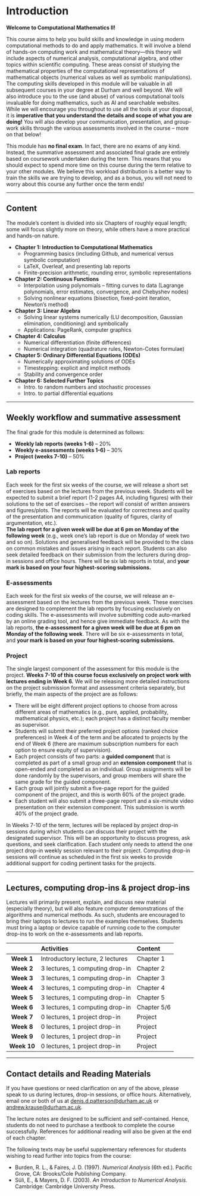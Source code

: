 # Introduction {.unnumbered}

**Welcome to Computational Mathematics II!**

This course aims to help you build skills and knowledge in using modern computational methods to do and apply mathematics. It will involve a blend of hands-on computing work and mathematical theory—this theory will include aspects of numerical analysis, computational algebra, and other topics within scientific computing. These areas consist of studying the mathematical properties of the computational representations of mathematical objects (numerical values as well as symbolic manipulations). The computing skills developed in this module will be valuable in all subsequent courses in your degree at Durham and well beyond. We will also introduce you to the use (and abuse) of various computational tools invaluable for doing mathematics, such as AI and searchable websites. While we will encourage you throughout to use all the tools at your disposal, it is **imperative that you understand the details and scope of what you are doing!** You will also develop your communication, presentation, and group-work skills through the various assessments involved in the course -- more on that below!

This module has **no final exam**. In fact, there are no exams of any kind. Instead, the summative assessment and associated final grade are entirely based on coursework undertaken during the term. This means that you should expect to spend more time on this course during the term relative to your other modules. We believe this workload distribution is a better way to train the skills we are trying to develop, and as a bonus, you will not need to worry about this course any further once the term ends!

---

## Content

The module's content is divided into six Chapters of roughly equal length; some will focus slightly more on theory, while others have a more practical and hands-on nature.

- **Chapter 1: Introduction to Computational Mathematics**
    - Programming basics (including Github, and numerical versus symbolic computation)
    - LaTeX, Overleaf, and presenting lab reports
    - Finite-precision arithmetic, rounding error, symbolic representations
- **Chapter 2: Continuous Functions**
    - Interpolation using polynomials -- fitting curves to data (Lagrange polynomials, error estimates, convergence, and Chebyshev nodes)
    - Solving nonlinear equations (bisection, fixed-point iteration, Newton's method)
- **Chapter 3: Linear Algebra**
    - Solving linear systems numerically (LU decomposition, Gaussian elimination, conditioning) and symbolically
    - Applications: PageRank, computer graphics
- **Chapter 4: Calculus**
    - Numerical differentiation (finite differences)
    - Numerical integration (quadrature rules, Newton-Cotes formulae)
- **Chapter 5: Ordinary Differential Equations (ODEs)**
    - Numerically approximating solutions of ODEs
    - Timestepping: explicit and implicit methods
    - Stability and convergence order
- **Chapter 6: Selected Further Topics**
    - Intro. to random numbers and stochastic processes
    - Intro. to partial differential equations

---

## Weekly workflow and summative assessment

The final grade for this module is determined as follows:

- **Weekly lab reports (weeks 1-6)** – 20%
- **Weekly e-assessments (weeks 1-6)** – 30%
- **Project (weeks 7-10)** – 50%

### Lab reports

Each week for the first six weeks of the course, we will release a short set of exercises based on the lectures from the previous week. Students will be expected to submit a brief report (1-2 pages A4, including figures) with their solutions to the set of exercises -- the report will consist of written answers and figures/plots. The reports will be evaluated for correctness and quality of the presentation and communication (quality of figures, clarity of argumentation, etc.).  
**The lab report for a given week will be due at 6 pm on Monday of the following week** (e.g., week one's lab report is due on Monday of week two and so on). Solutions and generalised feedback will be provided to the class on common mistakes and issues arising in each report. Students can also seek detailed feedback on their submission from the lecturers during drop-in sessions and office hours. There will be six lab reports in total, and **your mark is based on your four highest-scoring submissions.**

### E-assessments

Each week for the first six weeks of the course, we will release an e-assessment based on the lectures from the previous week. These exercises are designed to complement the lab reports by focusing exclusively on coding skills. The e-assessments will involve submitting code auto-marked by an online grading tool, and hence give immediate feedback. As with the lab reports, **the e-assessment for a given week will be due at 6 pm on Monday of the following week**. There will be six e-assessments in total, and **your mark is based on your four highest-scoring submissions.**

### Project

The single largest component of the assessment for this module is the project. **Weeks 7-10 of this course focus exclusively on project work with lectures ending in Week 6.** We will be releasing more detailed instructions on the project submission format and assessment criteria separately, but briefly, the main aspects of the project are as follows:

- There will be eight different project options to choose from across different areas of mathematics (e.g., pure, applied, probability, mathematical physics, etc.); each project has a distinct faculty member as supervisor.
- Students will submit their preferred project options (ranked choice preferences) in Week 4 of the term and be allocated to projects by the end of Week 6 (there are maximum subscription numbers for each option to ensure equity of supervision).
- Each project consists of two parts: a **guided component** that is completed as part of a small group and an **extension component** that is open-ended and completed as an individual. Group assignments will be done randomly by the supervisors, and group members will share the same grade for the guided component.
- Each group will jointly submit a five-page report for the guided component of the project, and this is worth 60% of the project grade.
- Each student will also submit a three-page report and a six-minute video presentation on their extension component. This submission is worth 40% of the project grade.

In Weeks 7-10 of the term, lectures will be replaced by project drop-in sessions during which students can discuss their project with the designated supervisor. This will be an opportunity to discuss progress, ask questions, and seek clarification. Each student only needs to attend the one project drop-in weekly session relevant to their project. Computing drop-in sessions will continue as scheduled in the first six weeks to provide additional support for coding pertinent tasks for the projects.

---

## Lectures, computing drop-ins & project drop-ins

Lectures will primarily present, explain, and discuss new material (especially theory), but will also feature computer demonstrations of the algorithms and numerical methods. As such, students are encouraged to bring their laptops to lectures to run the examples themselves. Students must bring a laptop or device capable of running code to the computer drop-ins to work on the e-assessments and lab reports.

<!--
Code for all of the examples and exercises will be available on the course Github page:
[https://github.com/patterd2/MATH2731_Comp_Math](https://github.com/patterd2/MATH2731_Comp_Math)
-->

|            | Activities                        | Content    |
|:----------:|:----------------------------------|:-----------|
| **Week 1** | Introductory lecture, 2 lectures  | Chapter 1  |
| **Week 2** | 3 lectures, 1 computing drop-in   | Chapter 2  |
| **Week 3** | 3 lectures, 1 computing drop-in   | Chapter 3  |
| **Week 4** | 3 lectures, 1 computing drop-in   | Chapter 4  |
| **Week 5** | 3 lectures, 1 computing drop-in   | Chapter 5  |
| **Week 6** | 3 lectures, 1 computing drop-in   | Chapter 5/6|
| **Week 7** | 0 lectures, 1 project drop-in     | Project    |
| **Week 8** | 0 lectures, 1 project drop-in     | Project    |
| **Week 9** | 0 lectures, 1 project drop-in     | Project    |
| **Week 10**| 0 lectures, 1 project drop-in     | Project    |

---

## Contact details and Reading Materials

If you have questions or need clarification on any of the above, please speak to us during lectures, drop-in sessions, or office hours. Alternatively, email one or both of us at [denis.d.patterson@durham.ac.uk](mailto:denis.d.patterson@durham.ac.uk) or [andrew.krause@durham.ac.uk](mailto:andrew.krause@durham.ac.uk).

The lecture notes are designed to be sufficient and self-contained. Hence, students do not need to purchase a textbook to complete the course successfully. References for additional reading will also be given at the end of each chapter.

The following texts may be useful supplementary references for students wishing to read further into topics from the course:

- Burden, R. L., & Faires, J. D. (1997). *Numerical Analysis* (6th ed.). Pacific Grove, CA: Brooks/Cole Publishing Company.
- Süli, E., & Mayers, D. F. (2003). *An Introduction to Numerical Analysis*. Cambridge: Cambridge University Press.
